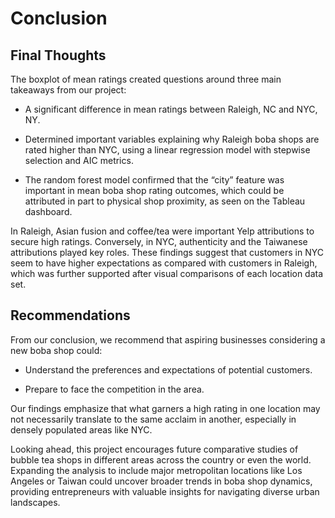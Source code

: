 # Conclusion
## Final Thoughts
The boxplot of mean ratings created questions around three main takeaways from our project: 

 - A significant difference in mean ratings between Raleigh, NC and NYC, NY.

 - Determined important variables explaining why Raleigh boba shops are rated higher than NYC, using a linear regression model with stepwise selection and AIC metrics.

  - The random forest model confirmed that the "city" feature was important in mean boba shop rating outcomes, which could be attributed in part to physical shop proximity, as seen on the Tableau dashboard.

In Raleigh, Asian fusion and coffee/tea were important Yelp attributions to secure high ratings. Conversely, in NYC, authenticity and the Taiwanese attributions played key roles. These findings suggest that customers in NYC seem to have higher expectations as compared with customers in Raleigh, which was further supported after visual comparisons of each location data set.

## Recommendations
From our conclusion, we recommend that aspiring businesses considering a new boba shop could:

 - Understand the preferences and expectations of potential customers.
 
 - Prepare to face the competition in the area.

Our findings emphasize that what garners a high rating in one location may not necessarily translate to the same acclaim in another, especially in densely populated areas like NYC.

Looking ahead, this project encourages future comparative studies of bubble tea shops in different areas across the country or even the world. Expanding the analysis to include major metropolitan locations like Los Angeles or Taiwan could uncover broader trends in boba shop dynamics, providing entrepreneurs with valuable insights for navigating diverse urban landscapes.

